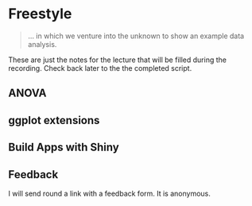 # Freestyle

>  ... in which we venture into the unknown to show an example data
  analysis.

::: { .alert .alert-info}
These are just the notes for the lecture that
will be filled during the recording.
Check back later to the the completed script.
:::

## ANOVA

## ggplot extensions

## Build Apps with Shiny

## Feedback

I will send round a link with a feedback form.
It is anonymous.